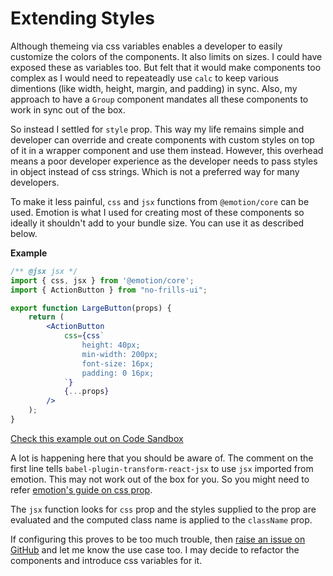 
<Meta title="Get Started/Extending Styles" />

# Extending Styles

Although themeing via css variables enables a developer to easily customize the colors of the components. It also
limits on sizes. I could have exposed these as variables too. But felt that it would make components too complex
as I would need to repeateadly use `calc` to keep various dimentions (like width, height, margin, and padding) in sync.
Also, my approach to have a `Group` component mandates all these components to work in sync out of the box.

So instead I settled for `style` prop. This way my life remains simple and developer can override and create components
with custom styles on top of it in a wrapper component and use them instead. However, this overhead means a poor
developer experience as the developer needs to pass styles in object instead of css strings. Which is not a preferred
way for many developers.

To make it less painful, `css` and `jsx` functions from `@emotion/core` can be used. Emotion is what I used for creating
most of these components so ideally it shouldn't add to your bundle size. You can use it as described below.


**Example**
```jsx
/** @jsx jsx */
import { css, jsx } from '@emotion/core';
import { ActionButton } from "no-frills-ui";

export function LargeButton(props) {
    return (
        <ActionButton
            css={css`
                height: 40px;
                min-width: 200px;
                font-size: 16px;
                padding: 0 16px;
            `}
            {...props}
        />
    );
}
```
[Check this example out on Code Sandbox](https://codesandbox.io/s/extending-styles-1zrbx)

A lot is happening here that you should be aware of. The comment on the first line tells `babel-plugin-transform-react-jsx`
to use `jsx` imported from emotion. This may not work out of the box for you. So you might need to refer
[emotion's guide on css prop](https://emotion.sh/docs/css-prop#jsx-pragma).

The `jsx` function looks for `css` prop and the styles supplied to the prop are evaluated and the computed class name
is applied to the `className` prop.

If configuring this proves to be too much trouble, then [raise an issue on GitHub](https://github.com/pushkar8723/no-frills-ui/issues/new)
and let me know the use case too. I may decide to refactor the components and introduce css variables for it.
